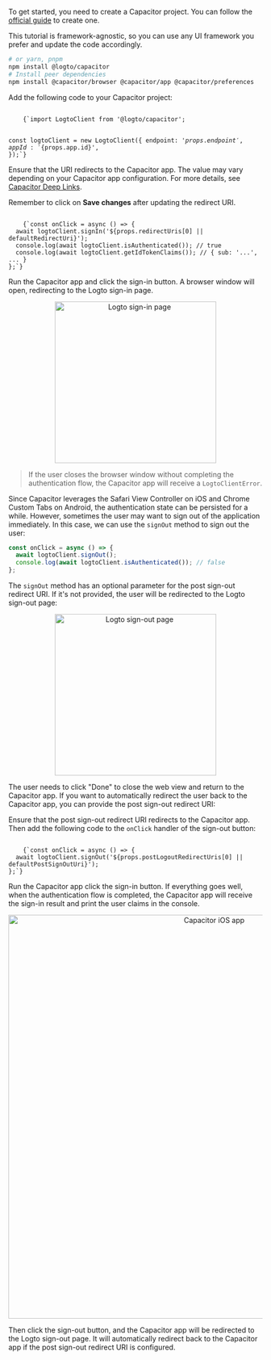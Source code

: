 


<Steps>

<Step title="Install Capacitor SDK">

To get started, you need to create a Capacitor project. You can follow the [official guide](https://capacitorjs.com/docs/getting-started) to create one.

This tutorial is framework-agnostic, so you can use any UI framework you prefer and update the code accordingly.

```bash
# or yarn, pnpm
npm install @logto/capacitor
# Install peer dependencies
npm install @capacitor/browser @capacitor/app @capacitor/preferences
```

</Step>

<Step title="Init Logto client">

Add the following code to your Capacitor project:

<Code className="language-ts">
    {`import LogtoClient from '@logto/capacitor';

const logtoClient = new LogtoClient({
  endpoint: '${props.endpoint}',
  appId: '${props.app.id}',
});`}
</Code>

</Step>

<Step title="Configure redirect URIs" >

<RedirectUrisNative defaultUri={defaultRedirectUri} />

Ensure that the URI redirects to the Capacitor app. The value may vary depending on your Capacitor app configuration. For more details, see [Capacitor Deep Links](https://capacitorjs.com/docs/guides/deep-links).

Remember to click on **Save changes** after updating the redirect URI.

</Step>

<Step title="Implement sign-in">

<Code className="language-ts">
    {`const onClick = async () => {
  await logtoClient.signIn('${props.redirectUris[0] || defaultRedirectUri}');
  console.log(await logtoClient.isAuthenticated()); // true
  console.log(await logtoClient.getIdTokenClaims()); // { sub: '...', ... }
};`}
</Code>

Run the Capacitor app and click the sign-in button. A browser window will open, redirecting to the Logto sign-in page.

<center>
  <img
    style={{ border: '1px solid #eaeaea', borderRadius: '16px' }}
    src={logtoSignInPage}
    alt="Logto sign-in page"
    width="320"
  />
</center>

> If the user closes the browser window without completing the authentication flow, the Capacitor
> app will receive a `LogtoClientError`.

</Step>

<Step title="Implement sign-out">

Since Capacitor leverages the Safari View Controller on iOS and Chrome Custom Tabs on Android, the authentication state can be persisted for a while. However, sometimes the user may want to sign out of the application immediately. In this case, we can use the `signOut` method to sign out the user:

```ts
const onClick = async () => {
  await logtoClient.signOut();
  console.log(await logtoClient.isAuthenticated()); // false
};
```

The `signOut` method has an optional parameter for the post sign-out redirect URI. If it's not provided, the user will be redirected to the Logto sign-out page:

<center>
  <img
    style={{ border: '1px solid #eaeaea', borderRadius: '16px' }}
    src={logtoSignOutPage}
    alt="Logto sign-out page"
    width="320"
  />
</center>

The user needs to click "Done" to close the web view and return to the Capacitor app. If you want to automatically redirect the user back to the Capacitor app, you can provide the post sign-out redirect URI:

<UriInputField name="postLogoutRedirectUris" />

Ensure that the post sign-out redirect URI redirects to the Capacitor app. Then add the following code to the `onClick` handler of the sign-out button:

<Code className="language-ts">
    {`const onClick = async () => {
  await logtoClient.signOut('${props.postLogoutRedirectUris[0] || defaultPostSignOutUri}');
};`}
</Code>

</Step>

<Step title="Checkpoint: Complete the authentication flow">

Run the Capacitor app click the sign-in button. If everything goes well, when the authentication flow is completed, the Capacitor app will receive the sign-in result and print the user claims in the console.

<center>
  <img src={capaticorIos} alt="Capacitor iOS app" width="800" />
</center>

Then click the sign-out button, and the Capacitor app will be redirected to the Logto sign-out page. It will automatically redirect back to the Capacitor app if the post sign-out redirect URI is configured.

</Step>

</Steps>
